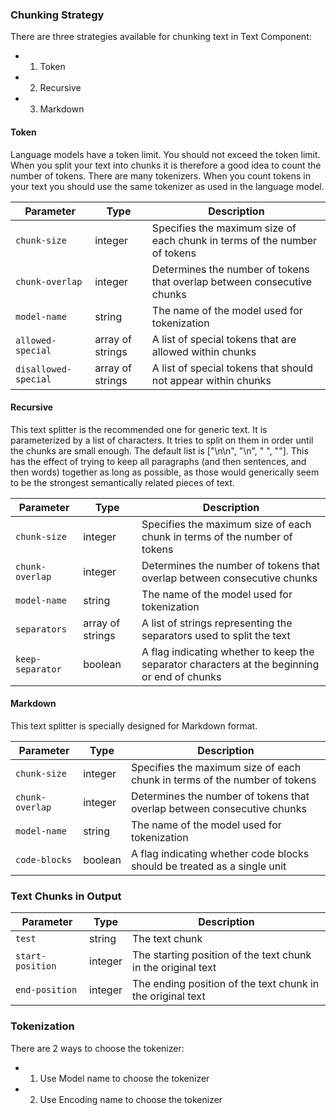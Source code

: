 ### Chunking Strategy
There are three strategies available for chunking text in Text Component:
- 1. Token
- 2. Recursive
- 3. Markdown

#### Token
Language models have a token limit. You should not exceed the token limit. When you split your text into chunks it is therefore a good idea to count the number of tokens. There are many tokenizers. When you count tokens in your text you should use the same tokenizer as used in the language model.

| **Parameter**        | **Type**         | **Description**                                                                                                                                                                                              |
|----------------------|------------------|--------------------------------------------------------------------------------------------------------------------------------------------------------------------------------------------------------------|
| `chunk-size`         | integer          | Specifies the maximum size of each chunk in terms of the number of tokens                                                                                                                                    |
| `chunk-overlap`      | integer          | Determines the number of tokens that overlap between consecutive chunks                                                                                                                                      |
| `model-name`         | string           | The name of the model used for tokenization                                                                                                                                                                  |
| `allowed-special`    | array of strings | A list of special tokens that are allowed within chunks                                                                                                                                                      |
| `disallowed-special` | array of strings | A list of special tokens that should not appear within chunks                                                                                                                                                |

#### Recursive
This text splitter is the recommended one for generic text. It is parameterized by a list of characters. It tries to split on them in order until the chunks are small enough. The default list is ["\n\n", "\n", " ", ""]. This has the effect of trying to keep all paragraphs (and then sentences, and then words) together as long as possible, as those would generically seem to be the strongest semantically related pieces of text.

| **Parameter**      | **Type**         | **Description**                                                                                                                                                                                              |
|--------------------|------------------|--------------------------------------------------------------------------------------------------------------------------------------------------------------------------------------------------------------|
| `chunk-size`       | integer          | Specifies the maximum size of each chunk in terms of the number of tokens                                                                                                                                    |
| `chunk-overlap`    | integer          | Determines the number of tokens that overlap between consecutive chunks                                                                                                                                      |
| `model-name`       | string           | The name of the model used for tokenization                                                                                                                                                                  |
| `separators`       | array of strings | A list of strings representing the separators used to split the text                                                                                                                                         |
| `keep-separator`   | boolean          | A flag indicating whether to keep the separator characters at the beginning or end of chunks                                                                                                                 |


#### Markdown
This text splitter is specially designed for Markdown format.

| **Parameter**      | **Type** | **Description**                                                                                                                                                                                              |
|--------------------|----------|--------------------------------------------------------------------------------------------------------------------------------------------------------------------------------------------------------------|
| `chunk-size`       | integer  | Specifies the maximum size of each chunk in terms of the number of tokens                                                                                                                                    |
| `chunk-overlap`    | integer  | Determines the number of tokens that overlap between consecutive chunks                                                                                                                                      |
| `model-name`       | string   | The name of the model used for tokenization                                                                                                                                                                  |
| `code-blocks`      | boolean  | A flag indicating whether code blocks should be treated as a single unit                                                                                                                                     |

### Text Chunks in Output
| **Parameter**    | **Type** | **Description**                                              |
|------------------|----------|--------------------------------------------------------------|
| `test`           | string   | The text chunk                                               |
| `start-position` | integer  | The starting position of the text chunk in the original text |
| `end-position`   | integer  | The ending position of the text chunk in the original text   |


### Tokenization
There are 2 ways to choose the tokenizer:
- 1. Use Model name to choose the tokenizer
- 2. Use Encoding name to choose the tokenizer